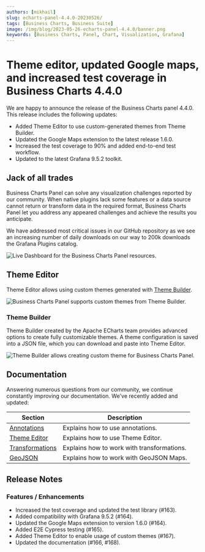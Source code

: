 ```yaml
---
authors: [mikhail]
slug: echarts-panel-4.4.0-20230526/
tags: [Business Charts, Business Suite]
image: /img/blog/2023-05-26-echarts-panel-4.4.0/banner.png
keywords: [Business Charts, Panel, Chart, Visualization, Grafana]
---
```



# Theme editor, updated Google maps, and increased test coverage in Business Charts 4.4.0

We are happy to announce the release of the Business Charts panel 4.4.0. This release includes the following updates:

- Added Theme Editor to use custom-generated themes from Theme Builder.
- Updated the Google Maps extension to the latest release 1.6.0.
- Increased the test coverage to 90% and added end-to-end test workflow.
- Updated to the latest Grafana 9.5.2 toolkit.

<Catalog date="May 30, 2023" />

## Jack of all trades

Business Charts Panel can solve any visualization challenges reported by our community. When native plugins lack some features or a data source cannot return or transform data in the required format, Business Charts Panel let you address any appeared challenges and achieve the results you anticipate.

We have addressed most critical issues in our GitHub repository as we see an increasing number of daily downloads on our way to 200k downloads the Grafana Plugins catalog.

<Image
  title="Live Dashboard for the Business Charts Panel resources."
  src="/img/blog/2023-05-26-echarts-panel-4.4.0/live.png"
/>

## Theme Editor

Theme Editor allows using custom themes generated with [Theme Builder](https://echarts.apache.org/en/theme-builder.html).

<Image
  title="Business Charts Panel supports custom themes from Theme Builder."
  src="/img/blog/2023-05-26-echarts-panel-4.4.0/theme.png"
/>

### Theme Builder

Theme Builder created by the Apache ECharts team provides advanced options to create fully customizable themes. A theme configuration is saved into a JSON file, which you can download and paste into Theme Editor.

<Image
  title="Theme Builder allows creating custom theme for Business Charts Panel."
  src="/img/blog/2023-05-26-echarts-panel-4.4.0/theme-builder.png"
/>

## Documentation

Answering numerous questions from our community, we continue constantly improving our documentation. We've recently added and updated:

| Section                                                     | Description                                |
| ----------------------------------------------------------- | ------------------------------------------ |
| [Annotations](/plugins/business-charts/annotations)         | Explains how to use annotations.           |
| [Theme Editor](/plugins/business-charts/theme)              | Explains how to use Theme Editor.          |
| [Transformations](/plugins/business-charts/transformations) | Explains how to work with transformations. |
| [GeoJSON](/plugins/business-charts/maps/geojson)            | Explains how to work with GeoJSON Maps.    |

<GettingStarted />

<Tutorial />

## Release Notes

### Features / Enhancements

- Increased the test coverage and updated the test library (#163).
- Added compatibility with Grafana 9.5.2 (#164).
- Updated the Google Maps extension to version 1.6.0 (#164).
- Added E2E Cypress testing (#165).
- Added Theme Editor to enable usage of custom themes (#167).
- Updated the documentation (#166, #168).

<Feedback />
